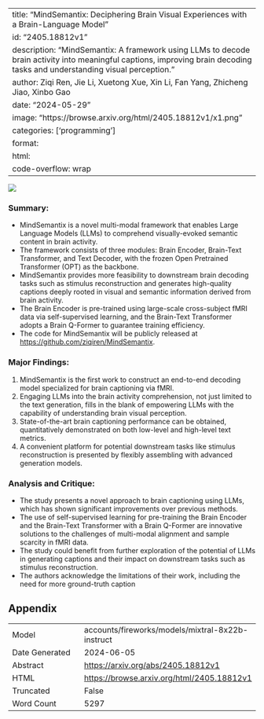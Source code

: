 
---
title: "MindSemantix: Deciphering Brain Visual Experiences with a Brain-Language Model"
id: "2405.18812v1"
description: "MindSemantix: A framework using LLMs to decode brain activity into meaningful captions, improving brain decoding tasks and understanding visual perception."
author: Ziqi Ren, Jie Li, Xuetong Xue, Xin Li, Fan Yang, Zhicheng Jiao, Xinbo Gao
date: "2024-05-29"
image: "https://browse.arxiv.org/html/2405.18812v1/x1.png"
categories: ['programming']
format:
  html:
    code-overflow: wrap
---

![](https://browse.arxiv.org/html/2405.18812v1/x1.png)

### Summary:

- MindSemantix is a novel multi-modal framework that enables Large Language Models (LLMs) to comprehend visually-evoked semantic content in brain activity.
- The framework consists of three modules: Brain Encoder, Brain-Text Transformer, and Text Decoder, with the frozen Open Pretrained Transformer (OPT) as the backbone.
- MindSemantix provides more feasibility to downstream brain decoding tasks such as stimulus reconstruction and generates high-quality captions deeply rooted in visual and semantic information derived from brain activity.
- The Brain Encoder is pre-trained using large-scale cross-subject fMRI data via self-supervised learning, and the Brain-Text Transformer adopts a Brain Q-Former to guarantee training efficiency.
- The code for MindSemantix will be publicly released at <https://github.com/ziqiren/MindSemantix>.

### Major Findings:

1. MindSemantix is the first work to construct an end-to-end decoding model specialized for brain captioning via fMRI.
2. Engaging LLMs into the brain activity comprehension, not just limited to the text generation, fills in the blank of empowering LLMs with the capability of understanding brain visual perception.
3. State-of-the-art brain captioning performance can be obtained, quantitatively demonstrated on both low-level and high-level text metrics.
4. A convenient platform for potential downstream tasks like stimulus reconstruction is presented by flexibly assembling with advanced generation models.

### Analysis and Critique:

- The study presents a novel approach to brain captioning using LLMs, which has shown significant improvements over previous methods.
- The use of self-supervised learning for pre-training the Brain Encoder and the Brain-Text Transformer with a Brain Q-Former are innovative solutions to the challenges of multi-modal alignment and sample scarcity in fMRI data.
- The study could benefit from further exploration of the potential of LLMs in generating captions and their impact on downstream tasks such as stimulus reconstruction.
- The authors acknowledge the limitations of their work, including the need for more ground-truth caption

## Appendix

|          |          |
|----------|----------|
| Model     | accounts/fireworks/models/mixtral-8x22b-instruct       |
| Date Generated     | 2024-06-05       |
| Abstract | [https://arxiv.org/abs/2405.18812v1](https://arxiv.org/abs/2405.18812v1)        |
| HTML     | [https://browse.arxiv.org/html/2405.18812v1](https://browse.arxiv.org/html/2405.18812v1)       |
| Truncated       | False       |
| Word Count       | 5297       |